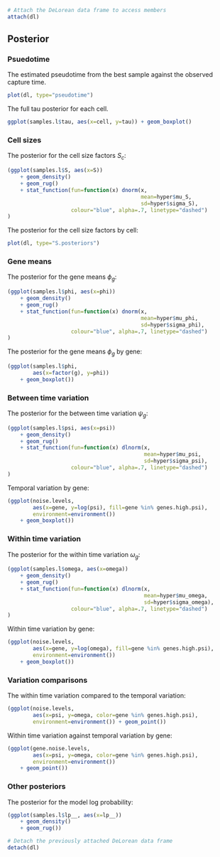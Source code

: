 ```r
# Attach the DeLorean data frame to access members
attach(dl)
```

## Posterior

### Psuedotime

The estimated pseudotime from the best sample against the observed
capture time.
```r
plot(dl, type="pseudotime")
```

The full tau posterior for each cell.
```r
ggplot(samples.l$tau, aes(x=cell, y=tau)) + geom_boxplot()
```

### Cell sizes

The posterior for the cell size factors $S_c$:
```r
(ggplot(samples.l$S, aes(x=S))
    + geom_density()
    + geom_rug()
    + stat_function(fun=function(x) dnorm(x,
                                          mean=hyper$mu_S,
                                          sd=hyper$sigma_S),
                    colour="blue", alpha=.7, linetype="dashed")
)
```

The posterior for the cell size factors by cell:
```r
plot(dl, type="S.posteriors")
```


### Gene means

The posterior for the gene means $\phi_g$:
```r
(ggplot(samples.l$phi, aes(x=phi))
    + geom_density()
    + geom_rug()
    + stat_function(fun=function(x) dnorm(x,
                                          mean=hyper$mu_phi,
                                          sd=hyper$sigma_phi),
                    colour="blue", alpha=.7, linetype="dashed")
)
```

The posterior for the gene means $\phi_g$ by gene:
```r
(ggplot(samples.l$phi,
        aes(x=factor(g), y=phi))
    + geom_boxplot())
```

### Between time variation

The posterior for the between time variation $\psi_g$:
```r
(ggplot(samples.l$psi, aes(x=psi))
    + geom_density()
    + geom_rug()
    + stat_function(fun=function(x) dlnorm(x,
                                           mean=hyper$mu_psi,
                                           sd=hyper$sigma_psi),
                    colour="blue", alpha=.7, linetype="dashed")
)
```

Temporal variation by gene:
```r
(ggplot(noise.levels,
        aes(x=gene, y=log(psi), fill=gene %in% genes.high.psi),
        environment=environment())
    + geom_boxplot())
```

### Within time variation

The posterior for the within time variation $\omega_g$:
```r
(ggplot(samples.l$omega, aes(x=omega))
    + geom_density()
    + geom_rug()
    + stat_function(fun=function(x) dlnorm(x,
                                           mean=hyper$mu_omega,
                                           sd=hyper$sigma_omega),
                    colour="blue", alpha=.7, linetype="dashed")
)
```

Within time variation by gene:
```r
(ggplot(noise.levels,
        aes(x=gene, y=log(omega), fill=gene %in% genes.high.psi),
        environment=environment())
    + geom_boxplot())
```


### Variation comparisons

The within time variation compared to the temporal variation:
```r
(ggplot(noise.levels,
        aes(x=psi, y=omega, color=gene %in% genes.high.psi),
        environment=environment()) + geom_point())
```

Within time variation against temporal variation by gene:
```r
(ggplot(gene.noise.levels,
        aes(x=psi, y=omega, color=gene %in% genes.high.psi),
        environment=environment())
    + geom_point())
```


### Other posteriors

The posterior for the model log probability:
```r
(ggplot(samples.l$lp__, aes(x=lp__))
    + geom_density()
    + geom_rug())
```


```r
# Detach the previously attached DeLorean data frame
detach(dl)
```
